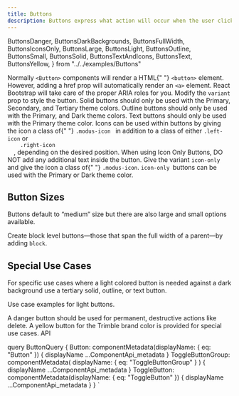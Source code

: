 ```yaml
---
title: Buttons
description: Buttons express what action will occur when the user clicks or touches it. Buttons are used to initialize an action, either in the background or foreground of an experience.
---
```


  ButtonsDanger,
  ButtonsDarkBackgrounds,
  ButtonsFullWidth,
  ButtonsIconsOnly,
  ButtonsLarge,
  ButtonsLight,
  ButtonsOutline,
  ButtonsSmall,
  ButtonsSolid,
  ButtonsTextAndIcons,
  ButtonsText,
  ButtonsYellow,
} from "../../examples/Buttons"

<Overview guidelink="https://modus.trimble.com/components/buttons/">
  Normally <code>&lt;Button&gt;</code> components will render a HTML{" "}
  <code>&lt;button&gt;</code> element. However, adding a href prop will
  automatically render an <code>&lt;a&gt;</code> element. React Bootstrap will
  take care of the proper ARIA roles for you.
</Overview>

<CodeBlock bigtitle="Button Types">
  Modify the <code>variant</code> prop to style the button.
</CodeBlock>

<CodeBlock title="Solid Buttons" code={ButtonsSolid}>
  Solid buttons should only be used with the Primary, Secondary, and Tertiary
  theme colors.
</CodeBlock>

<CodeBlock title="Outline Buttons" code={ButtonsOutline}>
  Outline buttons should only be used with the Primary, and Dark theme colors.
</CodeBlock>

<CodeBlock title="Text Buttons" code={ButtonsText}>
  Text buttons should only be used with the Primary theme color.
</CodeBlock>

<CodeBlock title="Text and Icons" code={ButtonsTextAndIcons}>
  Icons can be used within buttons by giving the icon a class of{" "}
  <code>.modus-icon </code>
  in addition to a class of either <code>.left-icon</code> or <code>
    .right-icon
  </code>, depending on the desired position.
</CodeBlock>

<CodeBlock title="Icon Only Buttons " code={ButtonsIconsOnly}>
  When using Icon Only Buttons, DO NOT add any additional text inside the
  button. Give the variant <code>icon-only</code> and give the icon a class of{" "}
  <code>.modus-icon</code>. <code>icon-only </code>buttons can be used with the
  Primary or Dark theme color.
</CodeBlock>

<h2>Button Sizes</h2>
<p>
  Buttons default to “medium” size but there are also large and small options
  available.
</p>
<CodeBlock title="Small Buttons" code={ButtonsSmall}></CodeBlock>

<CodeBlock title="Large Buttons" code={ButtonsLarge}></CodeBlock>

<CodeBlock title="Full-width (Block) Buttons" code={ButtonsFullWidth}>
  Create block level buttons—those that span the full width of a parent—by
  adding <code>block</code>.
</CodeBlock>

<h2>Special Use Cases</h2>
<CodeBlock title="Dark Backgrounds" code={ButtonsDarkBackgrounds}>
  For specific use cases where a light colored button is needed against a dark
  background use a tertiary solid, outline, or text button.
</CodeBlock>

<p>Use case examples for light buttons.</p>
<CodeBlock code={ButtonsLight}></CodeBlock>

<CodeBlock title="Danger Button" code={ButtonsDanger}>
  A danger button should be used for permanent, destructive actions like delete.
</CodeBlock>

<CodeBlock title="Yellow button" code={ButtonsYellow}>
  A yellow button for the Trimble brand color is provided for special use cases.
</CodeBlock>

<LinkedHeading h="2" className="h1" id="buttons-api">
  API
</LinkedHeading>
<ComponentApi metadata={props.data.Button} />
<ComponentApi metadata={props.data.ToggleButtonGroup} />
<ComponentApi metadata={props.data.ToggleButton} />

  query ButtonQuery {
    Button: componentMetadata(displayName: { eq: "Button" }) {
      displayName
      ...ComponentApi_metadata
    }
    ToggleButtonGroup: componentMetadata(
      displayName: { eq: "ToggleButtonGroup" }
    ) {
      displayName
      ...ComponentApi_metadata
    }
    ToggleButton: componentMetadata(displayName: { eq: "ToggleButton" }) {
      displayName
      ...ComponentApi_metadata
    }
  }
`

